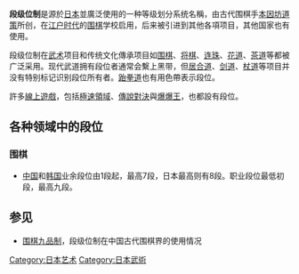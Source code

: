 '''段级位制'''是源於[[日本|日本]]並廣泛使用的一种等级划分系统名稱，由古代围棋手[[本因坊道策|本因坊道策]]所创，在[[江户时代|江户时代]]的[[围棋|围棋]]学校启用，后来被引进到其他各項项目，其他国家也有使用。

段级位制在[[武术|武术]]项目和传统文化傳承项目如[[围棋|围棋]]、[[日本将棋|将棋]]、[[连珠|连珠]]、[[花道|花道]]、[[茶道|茶道]]等都被广泛采用。现代武道拥有段位者通常会繫上黑带，但[[居合道|居合道]]、[[剑道|剑道]]、[[杖道|杖道]]等项目并没有特别标记识别段位所有者。[[跆拳道|跆拳道]]也有用色帶表示段位。

許多[[線上遊戲|線上遊戲]]，包括[[極速領域|極速領域]]、[[傳說對決|傳說對決]]與[[爆爆王|爆爆王]]，也都設有段位。

== 各种领域中的段位 ==
=== 围棋 ===
{{main|圍棋段位制}}
* [[中国|中国]]和[[韩国|韩国]]业余段位由1段起，最高7段，日本最高则有8段。职业段位最低初段，最高九段。

== 参见 ==
* [[围棋九品制|围棋九品制]]，段级位制在中国古代围棋界的使用情况

{{Authority control}}
{{日本小作品}}

[[Category:日本艺术|Category:日本艺术]]
[[Category:日本武術|Category:日本武術]]